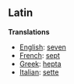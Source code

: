==Latin==

'''Translations'''

*[[English]]: [[seven]]
*[[French]]: [[sept]]
*[[Greek]]: [[hepta]]
*[[Italian]]: [[sette]]